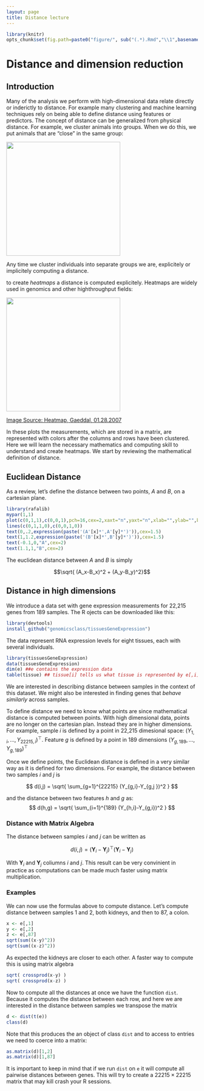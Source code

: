 ```yaml
---
layout: page
title: Distance lecture
---
```


```r
library(knitr)
opts_chunk$set(fig.path=paste0("figure/", sub("(.*).Rmd","\\1",basename(knitr:::knit_concord$get('infile'))), "-"))
```

# Distance and dimension reduction

## Introduction

Many of the analysis we perform with high-dimensional data relate directly or inderictly to distance. For example many clustering and machine learning techniques rely on being able to define distance using features or predictors. The concept of distance can be generalized from  physical distance. For example, we cluster animals into groups. When we do this, we put animals that are "close" in the same group:

<img src="images/animals.png" align="middle" width="300">

Any time we cluster individuals into separate groups we are, explicitely or implicitely computing a distance. 

to create _heatmaps_ a distance is computed explicitely. Heatmaps are widely used in genomics and other highthroughput fields:

<img src="images/Heatmap.png" align="middle" width="300">

[Image Source: Heatmap, Gaeddal, 01.28.2007](http://commons.wikimedia.org/wiki/File:Heatmap.png) 

In these plots the measurements, which are stored in a matrix, are represented with colors after the columns and rows have been clustered. 
Here we will learn the necessary mathematics and computing skill to understand and create heatmaps. We start by reviewing the mathematical definition of distance. 


## Euclidean Distance

As a review, let's define the distance between two points, $A$ and $B$, on a cartesian plane.

```r
library(rafalib)
mypar(1,1)
plot(c(0,1,1),c(0,0,1),pch=16,cex=2,xaxt="n",yaxt="n",xlab="",ylab="",bty="n",xlim=c(-0.25,1.25),ylim=c(-0.25,1.25))
lines(c(0,1,1,0),c(0,0,1,0))
text(0,.2,expression(paste('(A'[x]*',A'[y]*')')),cex=1.5)
text(1,1.2,expression(paste('(B'[x]*',B'[y]*')')),cex=1.5)
text(-0.1,0,"A",cex=2)
text(1.1,1,"B",cex=2)
```

The euclidean distance between $A$ and $B$ is simply

$$\sqrt{ (A_x-B_x)^2 + (A_y-B_y)^2}$$


## Distance in high dimensions

We introduce a data set with gene expression measurements for 22,215 genes from 189 samples. The R ojects can be downloaded like this:

```r
library(devtools)
install_github("genomicsclass/tissuesGeneExpression")
```

The data represent RNA expression levels for eight tissues, each with several individuals.

```r
library(tissuesGeneExpression)
data(tissuesGeneExpression)
dim(e) ##e contains the expression data
table(tissue) ## tissue[i] tells us what tissue is represented by e[,i]
```

We are interested in describing distance between samples in the context of this dataset. We might also be interested in finding genes that _behave similarly_ across samples.

To define distance we need to know what points are since mathematical distance is computed between points. With high dimensional data, points are no longer on the cartesian plan. Instead they are in higher dimensions. For example, sample $i$ is defined by a point in 22,215 dimesional space: $(Y_{1,i},\dots,Y_{22215,i})^\top$. Feature $g$ is defined by a point in 189 dimensions $(Y_{g,189},\dots,Y_{g,189})^\top$

Once we define points, the Euclidean distance is defined in a very similar way as it is defined for two dimensions. For example, the  distance between two samples $i$ and $j$ is

$$
d(i,j) = \sqrt{ \sum_{g=1}^{22215} (Y_{g,i}-Y_{g,j })^2 }
$$

and the distance between two features $h$ and $g$ as:
$$
d(h,g) = \sqrt{ \sum_{i=1}^{189} (Y_{h,i}-Y_{g,i})^2 }
$$


### Distance with Matrix Algebra

The distance between samples $i$ and $j$ can be written as

$$ d(i,j) = (\mathbf{Y}_i - \mathbf{Y}_j)^\top(\mathbf{Y}_i - \mathbf{Y}_j)$$

With $\mathbf{Y}_i$ and $\mathbf{Y}_j$ coliumns $i$ and $j$. This result can be very convinient in practice as computations can be made much faster using matrix multiplication.

### Examples

We can now use the formulas above to compute distance. Let's compute distance between samples 1 and 2, both kidneys, and then to 87, a colon.

```r
x <- e[,1]
y <- e[,2]
z <- e[,87]
sqrt(sum((x-y)^2))
sqrt(sum((x-z)^2))
```

As expected the kidneys are closer to each other. A faster way to compute this is using matrix algebra

```r
sqrt( crossprod(x-y) )
sqrt( crossprod(x-z) )
```

Now to compute all the distances at once we have the function `dist`. Because it computes the distance between each row, and here we are interested in the distance between samples we transpose the matrix

```r
d <- dist(t(e))
class(d)
```

Note that this produces the an object of class `dist` and to access to entries we need to coerce into a matrix:

```r
as.matrix(d)[1,2]
as.matrix(d)[1,87]
```

It is important to keep in mind that if we run `dist` on `e` it will compute all pairwise distances between genes. This will try to create a $22215 \times 22215$ matrix that may kill crash your R sessions.


